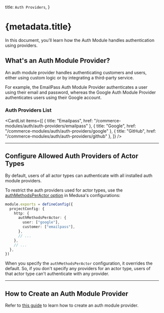
  title: `Auth Providers`,
}

# {metadata.title}

In this document, you’ll learn how the Auth Module handles authentication using providers.

## What's an Auth Module Provider?

An auth module provider handles authenticating customers and users, either using custom logic or by integrating a third-party service.

For example, the EmailPass Auth Module Provider authenticates a user using their email and password, whereas the Google Auth Module Provider authenticates users using their Google account.

### Auth Providers List

<CardList
  items={[
    {
      title: "Emailpass",
      href: "/commerce-modules/auth/auth-providers/emailpass"
    },
    {
      title: "Google",
      href: "/commerce-modules/auth/auth-providers/google"
    },
    {
      title: "GitHub",
      href: "/commerce-modules/auth/auth-providers/github"
    },
  ]}
/>

---

## Configure Allowed Auth Providers of Actor Types

By default, users of all actor types can authenticate with all installed auth module providers.

To restrict the auth providers used for actor types, use the [authMethodsPerActor option](!docs!/learn/configurations/medusa-config#httpauthMethodsPerActor) in Medusa's configurations:

```ts title="medusa-config.ts"
module.exports = defineConfig({
  projectConfig: {
    http: {
      authMethodsPerActor: {
        user: ["google"],
        customer: ["emailpass"],
      },
      // ...
    },
    // ...
  },
})
```

<Note title="Important">

When you specify the `authMethodsPerActor` configuration, it overrides the default. So, if you don't specify any providers for an actor type, users of that actor type can't authenticate with any provider.

</Note>

---

## How to Create an Auth Module Provider

Refer to [this guide](/references/auth/provider) to learn how to create an auth module provider.
